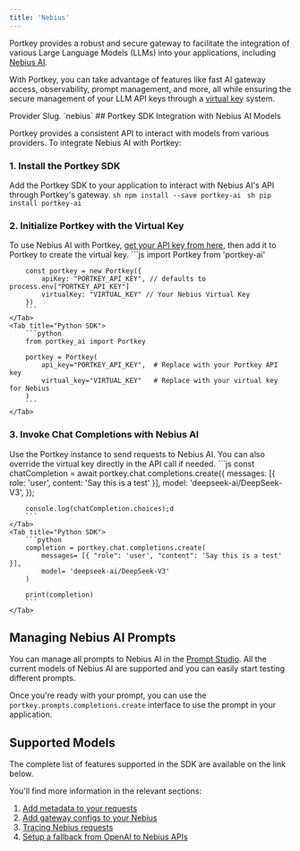 ```yaml
---
title: 'Nebius'
---
```

Portkey provides a robust and secure gateway to facilitate the integration of various Large Language Models (LLMs) into your applications, including [Nebius AI](https://nebius.ai/).

With Portkey, you can take advantage of features like fast AI gateway access, observability, prompt management, and more, all while ensuring the secure management of your LLM API keys through a [virtual key](/product/ai-gateway/virtual-keys) system.

<Note>
Provider Slug.   `nebius`
</Note>
## Portkey SDK Integration with Nebius AI Models

Portkey provides a consistent API to interact with models from various providers. To integrate Nebius AI with Portkey:

### 1\. Install the Portkey SDK

Add the Portkey SDK to your application to interact with Nebius AI's API through Portkey's gateway.
<Tabs>
    <Tab title="NodeJS">
        ```sh
        npm install --save portkey-ai
        ```
    </Tab>
    <Tab title="Python">
        ```sh
        pip install portkey-ai
        ```
    </Tab>

  </Tabs>




### 2\. Initialize Portkey with the Virtual Key

To use Nebius AI with Portkey, [get your API key from here](https://studio.nebius.com/settings/api-keys), then add it to Portkey to create the virtual key.
<Tabs>
    <Tab title="NodeJS SDK">
        ```js
        import Portkey from 'portkey-ai'

        const portkey = new Portkey({
            apiKey: "PORTKEY_API_KEY", // defaults to process.env["PORTKEY_API_KEY"]
            virtualKey: "VIRTUAL_KEY" // Your Nebius Virtual Key
        })
        ```
    </Tab>
    <Tab title="Python SDK">
        ```python
        from portkey_ai import Portkey

        portkey = Portkey(
            api_key="PORTKEY_API_KEY",  # Replace with your Portkey API key
            virtual_key="VIRTUAL_KEY"   # Replace with your virtual key for Nebius
        )
        ```
    </Tab>

  </Tabs>



### 3\. Invoke Chat Completions with Nebius AI

Use the Portkey instance to send requests to Nebius AI. You can also override the virtual key directly in the API call if needed.
<Tabs>
    <Tab title="NodeJS SDK">
        ```js
        const chatCompletion = await portkey.chat.completions.create({
            messages: [{ role: 'user', content: 'Say this is a test' }],
            model: 'deepseek-ai/DeepSeek-V3',
        });

        console.log(chatCompletion.choices);d
        ```
    </Tab>
    <Tab title="Python SDK">
        ```python
        completion = portkey.chat.completions.create(
            messages= [{ "role": 'user', "content": 'Say this is a test' }],
            model= 'deepseek-ai/DeepSeek-V3'
        )

        print(completion)
        ```
    </Tab>

  </Tabs>




## Managing Nebius AI Prompts

You can manage all prompts to Nebius AI in the [Prompt Studio](/product/prompt-library). All the current models of Nebius AI are supported and you can easily start testing different prompts.

Once you're ready with your prompt, you can use the `portkey.prompts.completions.create` interface to use the prompt in your application.

## Supported Models

The complete list of features supported in the SDK are available on the link below.
<Card title="SDK" href="/api-reference/portkey-sdk-client">
</Card>

You'll find more information in the relevant sections:

1. [Add metadata to your requests](/product/observability/metadata)
2. [Add gateway configs to your Nebius](/product/ai-gateway/configs)
3. [Tracing Nebius requests](/product/observability/traces)
4. [Setup a fallback from OpenAI to Nebius APIs](/product/ai-gateway/fallbacks)
